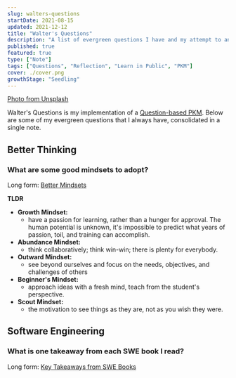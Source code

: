 ```yaml
---
slug: walters-questions
startDate: 2021-08-15
updated: 2021-12-12
title: "Walter's Questions"
description: "A list of evergreen questions I have and my attempt to answer them"
published: true
featured: true
type: ["Note"]
tags: ["Questions", "Reflection", "Learn in Public", "PKM"]
cover: ./cover.png
growthStage: "Seedling"
---
```


<WIP />

<BasicImage
  src="https://res.cloudinary.com/wtkw/image/upload/v1629730426/waltertengcom/garden/walters-questions/cover_onlfwy.png"
  alt="cover"
/>

[Photo from Unsplash](https://unsplash.com/photos/8xAA0f9yQnE)

Walter's Questions is my implementation of a [Question-based PKM](/garden/personal-knowledge-management#question-based-pkm). Below are some of my evergreen questions that I always have, consolidated in a single note.

## Better Thinking

### What are some good mindsets to adopt?

Long form: [Better Mindsets](/garden/better-mindsets)

**TLDR**

- **Growth Mindset:**
  - have a passion for learning, rather than a hunger for approval. The human potential is unknown, it's impossible to predict what years of passion, toil, and training can accomplish.
- **Abundance Mindset:**
  - think collaboratively; think win-win; there is plenty for everybody.
- **Outward Mindset:**
  - see beyond ourselves and focus on the needs, objectives, and challenges of others
- **Beginner's Mindset:**
  - approach ideas with a fresh mind, teach from the student's perspective.
- **Scout Mindset:**
  - the motivation to see things as they are, not as you wish they were.

## Software Engineering

### What is one takeaway from each SWE book I read?

Long form: [Key Takeaways from SWE Books](/garden/swe-books-takeaway)
